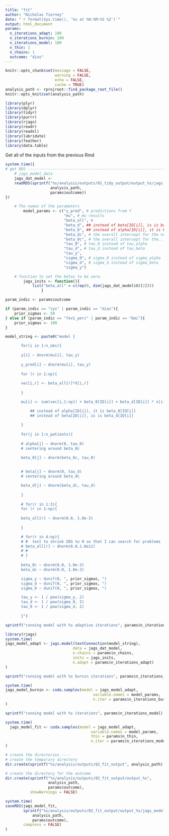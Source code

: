 ```yaml
---
title: "fit"
author: "Nicholas Tierney"
date: "`r format(Sys.time(), '%x at %H:%M:%S %Z')`"
output: html_document
params:
  n_iterations_adapt: 100
  n_iterations_burnin: 100
  n_iterations_model: 100
  n_thin: 1
  n_chains: 1
  outcome: "dias"
---
```


```r

knitr::opts_chunk$set(message = FALSE,
                      warning = FALSE,
                      echo = FALSE,
                      cache = TRUE)
analysis_path <- rprojroot::find_package_root_file()
knitr::opts_knit$set(analysis_path)
```

```r
library(plyr)
library(dplyr)
library(tidyr)
library(purrr)
library(rjags)
library(readr)
library(readxl)
library(lubridate)
library(feather)
library(data.table)
```

Get all of the inputs from the previous Rmd

```r
system.time({
# get RDS ---------------------------------------------------------------------
    # jags_model_data
    jags_dat_model <-
    readRDS(sprintf("%s/analysis/outputs/01_tidy_output/output_%s/jags_dat_model.rds",
                    analysis_path,
                    params$outcome))
})
```

```r
    # The names of the parameters
        model_params <- c("y_pred", # predictions from Y
                          "mu", # mu results
                          "beta_all", #
                          "beta_d", ## instead of beta[ID[i]], is is beta_d[ID[i]]
                          "beta_0", ## instead of alpha[ID[i]], it is beta_0[ID[i]]
                          "beta_dc", # the overall intercept for the number of days
                          "beta_0c", # the overall intercept for the... intercept.
                          "tau_0", # tau_0 instead of tau_alpha
                          "tau_d", # tau_d instead of tau_beta
                          "tau_y",
                          "sigma_0", # sigma_0 instead of sigma_alpha
                          "sigma_d", # sigma_d instead of sigma_beta
                          "sigma_y")

    # function to set the betas to be zero.
        jags_inits <- function(){
            list("beta_all" = c(rep(0, dim(jags_dat_model$X)[2])))
                }

```


```r

param_indic <- params$outcome

if (param_indic == "sys" | param_indic == "dias"){
    prior_sigmas <- 50
} else if (param_indic == "fev1_perc" | param_indic == "bmi"){
    prior_sigmas <- 100
}

model_string <- paste0("model {

       for(i in 1:n_obs){
       
       y[i] ~ dnorm(mu[i], tau_y)
       
       y_pred[i] ~ dnorm(mu[i], tau_y)
       
       for (r in 1:np){
       
       vec[i,r] <- beta_all[r]*X[i,r]
       
       }

       mu[i] <- sum(vec[i,1:np]) + beta_0[ID[i]] + beta_d[ID[i]] * x[i]

           ## instead of alpha[ID[i]], it is beta_0[ID[i]]
           ## instead of beta[ID[i]], is is beta_d[ID[i]]
       
       }
       
       for(j in 1:n_patients){
       
       # alpha[j] ~ dnorm(0, tau_0)
       # centering around beta_0c

       beta_0[j] ~ dnorm(beta_0c, tau_0)
       
       
       # beta[j] ~ dnorm(0, tau_d)
       # centering around beta_dc

       beta_d[j] ~ dnorm(beta_dc, tau_d)
       
       }
       
       # for(r in 1:3){
       for (r in 1:np){
       
       beta_all[r] ~ dnorm(0.0, 1.0e-3)
       
       }

       # for(r in 4:np){
       # #  test to shrink SEG to 0 so that I can search for problems
       # beta_all[r] ~ dnorm(0.0,1.0e12)
       # # 
       # }
        
       beta_0c ~ dnorm(0.0, 1.0e-3)
       beta_dc ~ dnorm(0.0, 1.0e-3)

       sigma_y ~ dunif(0, ", prior_sigmas, ") 
       sigma_d ~ dunif(0, ", prior_sigmas, ") 
       sigma_0 ~ dunif(0, ", prior_sigmas, ")

       tau_y <- 1 / pow(sigma_y, 2)
       tau_d <- 1 / pow(sigma_0, 2)
       tau_0 <- 1 / pow(sigma_d, 2)
       
       }")

```


```r
sprintf("running model with %s adaptive iterations", params$n_iterations_adapt)
```

```r

library(rjags)
system.time(
jags_model_adapt <- jags.model(textConnection(model_string),
                              data = jags_dat_model,
                              n.chains = params$n_chains,
                              inits = jags_inits,
                              n.adapt = params$n_iterations_adapt)
)

```

```r
sprintf("running model with %s burnin iterations", params$n_iterations_burnin)
```


```r

system.time(
jags_model_burnin <- coda.samples(model = jags_model_adapt,
                                       variable.names = model_params,
                                       n.iter = params$n_iterations_burnin)
)

```

```r
sprintf("running model with %s iterations", params$n_iterations_model)
```


```r

system.time(
  jags_model_fit <- coda.samples(model = jags_model_adapt,
                                      variable.names = model_params,
                                      thin = params$n_thin,
                                      n.iter = params$n_iterations_model)
)

```


```r

# create the directories ----
# create the temporary directory
dir.create(sprintf("%s/analysis/outputs/02_fit_output", analysis_path), showWarnings = FALSE)

# create the directory for the outcome
dir.create(sprintf("%s/analysis/outputs/02_fit_output/output_%s",
                   analysis_path,
                   params$outcome),
           showWarnings = FALSE)


```

```r

system.time(
saveRDS(jags_model_fit,
        sprintf("%s/analysis/outputs/02_fit_output/output_%s/jags_model_fit.rds",
            analysis_path,
            params$outcome),
        compress = FALSE)
)
```

